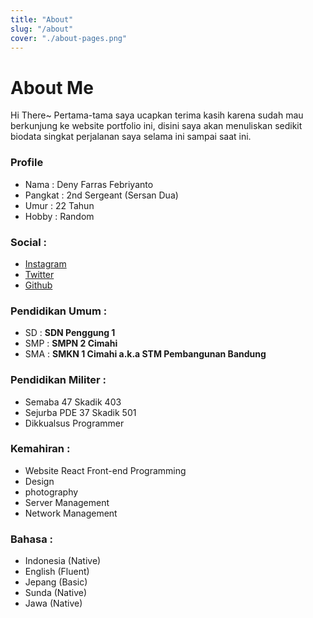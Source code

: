 ```yaml
---
title: "About"
slug: "/about"
cover: "./about-pages.png"
---
```


# About Me

Hi There~ Pertama-tama saya ucapkan terima kasih karena sudah mau berkunjung ke website portfolio ini, disini saya akan menuliskan sedikit biodata singkat perjalanan saya selama ini sampai saat ini.

### Profile

- Nama : Deny Farras Febriyanto
- Pangkat : 2nd Sergeant (Sersan Dua)
- Umur : 22 Tahun
- Hobby : Random

### Social :

- [Instagram](https://www.instagram.com/deny_desu/)
- [Twitter](https://www.twitter.com/deny_desu/)
- [Github](https://www.github.com/dendense)

### Pendidikan Umum :

- SD : **SDN Penggung 1**
- SMP : **SMPN 2 Cimahi**
- SMA : **SMKN 1 Cimahi a.k.a STM Pembangunan Bandung**

### Pendidikan Militer :

- Semaba 47 Skadik 403
- Sejurba PDE 37 Skadik 501
- Dikkualsus Programmer

### Kemahiran :

- Website React Front-end Programming
- Design
- photography
- Server Management
- Network Management

### Bahasa :

- Indonesia (Native)
- English (Fluent)
- Jepang (Basic)
- Sunda (Native)
- Jawa (Native)
